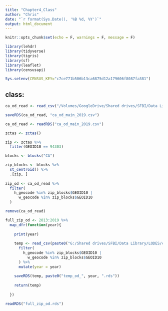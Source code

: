 ```yaml
---
title: "Chapter4_Class"
author: "Chris"
date: "`r format(Sys.Date(), '%B %d, %Y')`"
output: html_document
---
```


```r
knitr::opts_chunk$set(echo = F, warnings = F, message = F)
```

```r
library(lehdr)
library(tidyverse)
library(tigris)
library(sf)
library(leaflet)
library(censusapi)

Sys.setenv(CENSUS_KEY="c7ce771b506b13ca6875d12a179606f8087fa381")
```

## class:

```r
ca_od_read <- read_csv("/Volumes/GoogleDrive/Shared drives/SFBI/Data Library/LODES/ca_od_main_JT01_2019.csv.gz")

saveRDS(ca_od_read, "ca_od_main_2019.csv")

ca_od_read <- readRDS("ca_od_main_2019.csv")

zctas <- zctas()

zip <- zctas %>% 
  filter(GEOID10 == 94303)

blocks <- blocks("CA")

zip_blocks <- blocks %>% 
  st_centroid() %>% 
  .[zip, ]
  
zip_od <- ca_od_read %>% 
  filter(
    h_geocode %in% zip_blocks$GEOID10 |
      w_geocode %in% zip_blocks$GEOID10
  )

remove(ca_od_read)

full_zip_od <- 2013:2019 %>% 
  map_dfr(function(year){
    
    print(year)
    
    temp <- read_csv(paste0("G:/Shared drives/SFBI/Data Library/LODES/ca_od_main_JT01_", year, ".csv.gz")) %>% 
      filter(
        h_geocode %in% zip_blocks$GEOID10 |
          w_geocode %in% zip_blocks$GEOID10
      ) %>% 
      mutate(year = year)
    
    saveRDS(temp, paste0("temp_od_", year, ".rds"))
    
    return(temp)
    
  })

readRDS("full_zip_od.rds")
```


